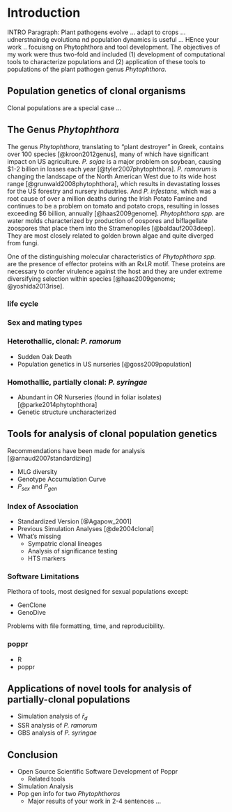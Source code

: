 # Introduction

<!-- NIK

THIS IS A BLOCK COMMENT

 -->

<!-- NIK This is an inline comment -->

INTRO Paragraph: Plant pathogens evolve ... adapt to crops ... udnerstnaindg evolutiona nd population dynamics is useful ... HEnce your work .. focuisng on Phytophthora and tool development. The objectives of my work were thus two-fold and included (1) development of computational tools to characterize populations and (2) application of these tools to populations of the plant pathogen genus *Phytophthora*.

## Population genetics of clonal organisms

Clonal populations are a special case ...

## The Genus *Phytophthora*

<!-- ZHIAN

please note, This will not be the final draft. I took this from my project
proposal and plan to rework it.

 -->

The genus *Phytophthora*, translating to "plant destroyer" in Greek, contains
over 100 species [@kroon2012genus], many of which have significant impact on US
agriculture. *P. sojae* is a major problem on soybean, causing $1-2 billion in
losses each year [@tyler2007phytophthora]. *P. ramorum* is changing the
landscape of the North American West due to its wide host range
[@grunwald2008phytophthora], which results in devastating losses for the US
forestry and nursery industries. And *P. infestans*, which was a root cause of
over a million deaths during the Irish Potato Famine and continues to be a
problem on tomato and potato crops, resulting in losses exceeding $6 billion,
annually [@haas2009genome]. *Phytophthora spp.* are water molds characterized by
production of oospores and biflagellate zoospores that place them into the
Stramenopiles [@baldauf2003deep]. They are most closely related to golden brown
algae and quite diverged from fungi. 

<!-- 
This might better be ina  separate section. 
Since your dissertation does not include effector work, this is not crucial howevever.
If you decide to incldue maker sure you explain what effectors are incldue the PAMP amnd MAMP and PTI concepts, etc.
RXLR are not the only effectors. CRN and others are also important.
--->

One of the distinguishing molecular
characteristics of *Phytophthora spp.* are the presence of effector proteins
with an RxLR motif. These proteins are necessary to confer virulence against the
host and they are under extreme diversifying selection within species
[@haas2009genome; @yoshida2013rise].

<!-- NIK

include a figures such as: phylogenetic placement, morphologial fatures,  life cycle, sexual cycle, GBS

 -->

### life cycle

### Sex and mating types

### Heterothallic, clonal: *P. ramorum*

 - Sudden Oak Death
 - Population genetics in US nurseries [@goss2009population]

### Homothallic, partially clonal: *P. syringae*

 - Abundant in OR Nurseries (found in foliar isolates) [@parke2014phytophthora]
 - Genetic structure uncharacterized

## Tools for analysis of clonal population genetics

Recommendations have been made for analysis [@arnaud2007standardizing]

 - MLG diversity
 - Genotype Accumulation Curve
 - $P_{sex}$ and $P_{gen}$

### Index of Association

 - Standardized Version [@Agapow_2001]
 - Previous Simulation Analyses [@de2004clonal]
 - What's missing
 	- Sympatric clonal lineages
 	- Analysis of significance testing
 	- HTS markers

### Software Limitations

Plethora of tools, most designed for sexual populations except:

 - GenClone
 - GenoDive

Problems with file formatting, time, and reproducibility.

### poppr

 - R
 - poppr

<!-- NIK

I am not sure intrdocuing poppr ehre is a good idea. This is the result f chapter 2?

ZHIAN

I believe it was in the right place until things were moved around :P In any
case, Currently the structure of this does not match the structure that we 
discussed. I believe more discussion is needed to resolve this. 

ZHIAN

I've moved things around a bit in a way that makes sense to me. Again, we can
discuss this.
 -->

## Applications of novel tools for analysis of partially-clonal populations

 - Simulation analysis of $\bar{r}_d$
 - SSR analysis of *P. ramorum*
 - GBS analysis of *P. syringae*

## Conclusion

<!-- ZHIAN this will prime the order of the chapters -->

- Open Source Scientific Software Development of Poppr
	- Related tools
- Simulation Analysis
- Pop gen info for two *Phytophthoras*
  - Major results of your work in 2-4 sentences ...
